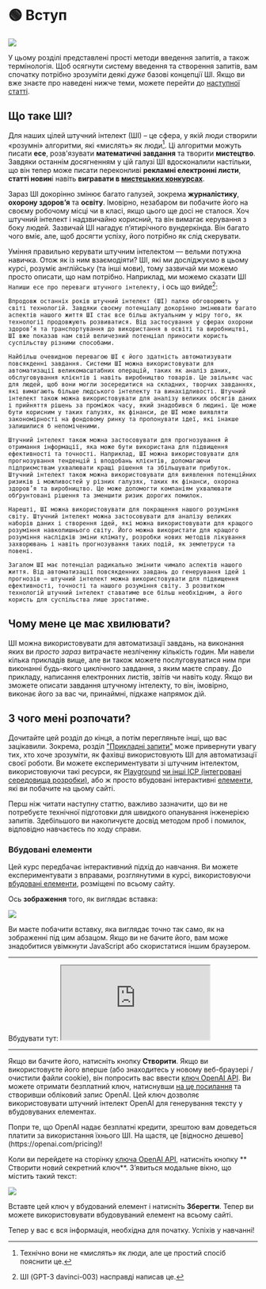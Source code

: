
# 🟢 Вступ

<div style={{ textAlign: "center" }}>
  <Image
    src={"/docs/assets/basics/techniques.svg"}
    width={2726}
    height={1811}
    style={{
      width: "100%",
      height: "300px",
      verticalAlign: "top",
      margin: "auto",
    }}
  />
</div>

У цьому розділі представлені прості методи введення запитів, а також термінологія. Щоб осягнути систему введення та створення запитів, вам спочатку потрібно зрозуміти деякі _дуже_ базові концепції ШІ. Якщо ви вже знаєте про наведені нижче теми, можете перейти до [наступної статті](https://learnprompting.org/docs/basics/prompting).

## Що таке ШІ?

Для наших цілей штучний інтелект (ШІ) – це сфера, у якій люди створили «розумні» алгоритми, які «мислять» як люди[^1]. Ці алгоритми можуть писати **есе**, розв'язувати **математичні завдання** та творити **мистецтво**. Завдяки останнім досягненням у цій галузі ШІ вдосконалили настільки, що він тепер може писати переконливі **рекламні електронні листи**, **статті новин**і навіть **вигравати в [мистецьких конкурсах](https://impakter.com/art-made-by-ai-wins-fine-arts-competition/)**.

Зараз ШІ докорінно змінює багато галузей, зокрема **журналістику**, **охорону здоров’я** та **освіту**. Імовірно, незабаром ви побачите його на своєму робочому місці чи в класі, якщо цього ще досі не сталося. Хоч штучний інтелект і надзвичайно корисний, та він вимагає керування з боку людей. Зазвичай ШІ нагадує п’ятирічного вундеркінда. Він багато чого вміє, але, щоб досягти успіху, його потрібно як слід скерувати.

Уміння правильно керувати штучним інтелектом — вельми потужна навичка. Отож як із ним взаємодіяти? ШІ, які ми досліджуємо в цьому курсі, розуміє англійську (та інші мови), тому зазвичай ми можемо просто описати, що нам потрібно. Наприклад, ми можемо сказати ШІ `Напиши есе про переваги штучного інтелекту,` і ось що вийде[^2]:

```
Впродовж останніх років штучний інтелект (ШІ) палко обговорюють у світі технологій. Завдяки своєму потенціалу докорінно змінювати багато аспектів нашого життя ШІ стає все більш актуальним у міру того, як технології продовжують розвиватися. Від застосування у сферах охорони здоров’я та транспортування до використання в освіті та виробництві, ШІ вже показав нам свій величезний потенціал приносити користь суспільству різними способами.

Найбільш очевидною перевагою ШІ є його здатність автоматизувати повсякденні завдання. Системи ШІ можна використовувати для автоматизації великомасштабних операцій, таких як аналіз даних, обслуговування клієнтів і навіть виробництво товарів. Це звільняє час для людей, щоб вони могли зосередитися на складних, творчих завданнях, які вимагають більше людського інтелекту та винахідливості. Штучний інтелект також можна використовувати для аналізу великих обсягів даних і прийняття рішень за проміжок часу, який знадобився б людині. Це може бути корисним у таких галузях, як фінанси, де ШІ може виявляти закономірності на фондовому ринку та пропонувати ідеї, які інакше залишилися б непоміченими.

Штучний інтелект також можна застосовувати для прогнозування й отримання інформації, яка може бути використана для підвищення ефективності та точності. Наприклад, ШІ можна використовувати для прогнозування тенденцій і вподобань клієнтів, допомагаючи підприємствам ухвалювати кращі рішення та збільшувати прибуток. Штучний інтелект також можна використовувати для виявлення потенційних ризиків і можливостей у різних галузях, таких як фінанси, охорона здоров’я та виробництво. Це може допомогти компаніям ухвалювати обґрунтовані рішення та зменшити ризик дорогих помилок.

Нарешті, ШІ можна використовувати для покращення нашого розуміння світу. Штучний інтелект можна застосовувати для аналізу великих наборів даних і створення ідей, які можна використовувати для кращого розуміння навколишнього світу. Його можна використати для кращого розуміння наслідків зміни клімату, розробки нових методів лікування захворювань і навіть прогнозування таких подій, як землетруси та повені.

Загалом ШІ має потенціал радикально змінити чимало аспектів нашого життя. Від автоматизації повсякденних завдань до генерування ідей і прогнозів — штучний інтелект можна використовувати для підвищення ефективності, точності та нашого розуміння світу. З розвитком технологій штучний інтелект ставатиме все більш необхідним, а його користь для суспільства лише зростатиме.
```

## Чому мене це має хвилювати?

ШІ можна використовувати для автоматизації завдань, на виконання яких ви _просто зараз_ витрачаєте незліченну кількість годин. Ми навели кілька прикладів вище, але ви також можете послуговуватися ним при виконанні будь-якого циклічного завдання, з яким маєте справу. До прикладу, написання електронних листів, звітів чи навіть коду. Якщо ви зможете описати завдання штучному інтелекту, то він, імовірно, виконає його за вас чи, принаймні, підкаже напрямок дій.

## З чого мені розпочати?

Дочитайте цей розділ до кінця, а потім перегляньте інші, що вас зацікавили. Зокрема, розділ ["Прикладні запити"](https://learnprompting.org/docs/applied_prompting/overview) може привернути увагу тих, хто хоче зрозуміти, як фахівці використовують ШІ для автоматизації своєї роботи. Ви можете експериментувати зі штучним інтелектом, використовуючи такі ресурси, як [Playground](https://beta.openai.com/playground) [чи інші ІСР (інтегровані середовища розробки)](https://learnprompting.org/docs/tooling/IDEs/intro), або ж просто вбудовані інтерактивні [елементи](https://learnprompting.org/docs/basics/intro#embeds), які ви побачите на цьому сайті.

Перш ніж читати наступну статтю, важливо зазначити, що ви не потребуєте технічної підготовки для швидкого опанування інженерією запитів. Здебільшого ви накопичуєте досвід методом проб і помилок, відповідно навчаєтесь по ходу справи.

### Вбудовані елементи

Цей курс передбачає інтерактивний підхід до навчання. Ви можете експериментувати з вправами, розглянутими в курсі, використовуючи [вбудовані елементи](https://embed.learnprompting.org/), розміщені по всьому сайту.

Ось **зображення** того, як виглядає вставка:

<div style={{ textAlign: "center" }}>
  <Image
    src="/docs/assets/basics/lp_embed.webp"
    width={1592}
    height={558}
    style={{ width: "750px", margin: "auto" }}
  />
</div>

Ви маєте побачити вставку, яка виглядає точно так само, як на зображенні під цим абзацом. Якщо ви не бачите його, вам може знадобитися увімкнути JavaScript або скористатися іншим браузером.

<hr />
Вбудувати тут:

<iframe
  src="https://embed.learnprompting.org/embed?config=eyJ0b3BQIjowLCJ0ZW1wZXJhdHVyZSI6MCwibWF4VG9rZW5zIjoyNTYsIm91dHB1dCI6IkNob2NvbGF0ZSwgVmFuaWxsYSwgU3RyYXdiZXJyeSwgTWludCBDaGlwLCBSb2NreSBSb2FkLCBDb29raWUgRG91Z2gsIEJ1dHRlciBQZWNhbiwgTmVhcG9saXRhbiwgQ29mZmVlLCBDb2NvbnV0IiwicHJvbXB0IjoiR2VuZXJhdGUgYSBjb21tYSBzZXBhcmF0ZWQgbGlzdCBvZiAxMCBpY2UgY3JlYW0gZmxhdm9yczoiLCJtb2RlbCI6InRleHQtZGF2aW5jaS0wMDMifQ%3D%3D"
  style={{
    width: "100%",
    height: "280px",
    border: "0",
    borderRadius: "4px",
    overflow: "hidden",
  }}
  sandbox="allow-forms allow-modals allow-popups allow-presentation allow-same-origin allow-scripts"
></iframe>
<hr />

Якщо ви бачите його, натисніть кнопку **Створити**. Якщо ви використовуєте його вперше (або знаходитесь у новому веб-браузері / очистили файли cookie), він попросить вас ввести [ключ OpenAI API](https://platform.openai.com/account/api-keys). Ви можете отримати безплатний ключ, натиснувши [ на це посилання](https://platform.openai.com/account/api-keys) та створивши обліковий запис OpenAI. Цей ключ дозволяє використовувати штучний інтелект OpenAI для генерування тексту у вбудовуваних елементах.

<Note>
  Попри те, що OpenAI надає безплатні кредити, зрештою вам доведеться платити за
  використання їхнього ШІ. На щастя, це [відносно
  дешево](https://openai.com/pricing)!
</Note>

Коли ви перейдете на сторінку [ключа OpenAI API](https://platform.openai.com/account/api-keys), натисніть кнопку ** Створити новий секретний ключ**. З’явиться модальне вікно, що містить такий текст:

<div style={{ textAlign: "center" }}>
  <Image
    src="/docs/assets/basics/API_key.webp"
    width={1032}
    height={536}
    style={{ width: "750px", margin: "auto" }}
  />
</div>

Вставте цей ключ у вбудований елемент і натисніть **Зберегти**. Тепер ви можете використовувати вбудовуваний елемент на всьому сайті.

Тепер у вас є вся інформація, необхідна для початку. Успіхів у навчанні!

[^1]: Технічно вони не «мислять» як люди, але це простий спосіб пояснити це.
[^2]: ШІ (GPT-3 davinci-003) насправді написав це.
